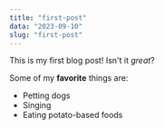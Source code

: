 ```yaml
---
title: "first-post"
data: "2023-09-10"
slug: "first-post"
---
```

This is my first blog post! Isn't it *great*?

Some of my **favorite** things are:

* Petting dogs
* Singing
* Eating potato-based foods
